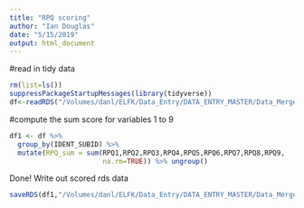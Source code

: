 ```yaml
---
title: "RPQ scoring"
author: "Ian Douglas"
date: "5/15/2019"
output: html_document
---
```

#read in tidy data
```r
rm(list=ls())
suppressPackageStartupMessages(library(tidyverse))
df<-readRDS("/Volumes/danl/ELFK/Data_Entry/DATA_ENTRY_MASTER/Data_Merge/02 Tidied/QUALTRICS/PI/R/RPQ_tidy.rds")
```
#compute the sum score for variables 1 to 9
```r
df1 <- df %>%
  group_by(IDENT_SUBID) %>%
  mutate(RPQ_sum = sum(RPQ1,RPQ2,RPQ3,RPQ4,RPQ5,RPQ6,RPQ7,RPQ8,RPQ9,
                       na.rm=TRUE)) %>% ungroup()
```
Done!
Write out scored rds data
```r
saveRDS(df1,"/Volumes/danl/ELFK/Data_Entry/DATA_ENTRY_MASTER/Data_Merge/03 Scored/R/RPQ_scored.rds")
```

